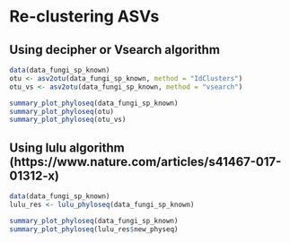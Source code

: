 # Re-clustering ASVs

## Using decipher or Vsearch algorithm
```r
data(data_fungi_sp_known)
otu <- asv2otu(data_fungi_sp_known, method = "IdClusters")
otu_vs <- asv2otu(data_fungi_sp_known, method = "vsearch")
```

```r
summary_plot_phyloseq(data_fungi_sp_known)
summary_plot_phyloseq(otu)
summary_plot_phyloseq(otu_vs)
```

## Using lulu algorithm (https://www.nature.com/articles/s41467-017-01312-x)

```r
data(data_fungi_sp_known)
lulu_res <- lulu_phyloseq(data_fungi_sp_known)
```

```r
summary_plot_phyloseq(data_fungi_sp_known)
summary_plot_phyloseq(lulu_res$new_physeq)
```
